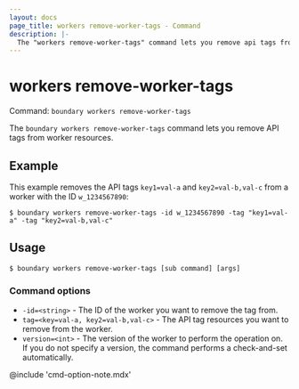 ```yaml
---
layout: docs
page_title: workers remove-worker-tags - Command
description: |-
  The "workers remove-worker-tags" command lets you remove api tags from worker resources.
---
```


# workers remove-worker-tags

Command: `boundary workers remove-worker-tags`

The `boundary workers remove-worker-tags` command lets you remove API tags from worker resources.

## Example

This example removes the API tags `key1=val-a` and `key2=val-b,val-c` from a worker with the ID `w_1234567890`:

```shell-session
$ boundary workers remove-worker-tags -id w_1234567890 -tag "key1=val-a" -tag "key2=val-b,val-c"
```

## Usage

<CodeBlockConfig hideClipboard>

```shell-session
$ boundary workers remove-worker-tags [sub command] [args]
```

</CodeBlockConfig>


### Command options

- `-id=<string>` - The ID of the worker you want to remove the tag from.
- `tag=<key=val-a, key2=val-b,val-c>` - The API tag resources you want to remove from the worker.
- `version=<int>` - The version of the worker to perform the operation on.
If you do not specify a version, the command performs a check-and-set automatically.

@include 'cmd-option-note.mdx'